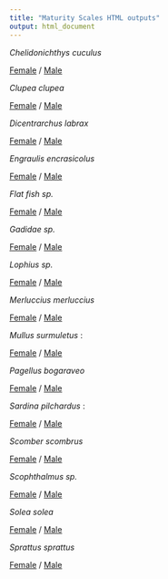 ```yaml
---
title: "Maturity Scales HTML outputs"
output: html_document
---
```



*Chelidonichthys cuculus*

[Female](.\output\Scale_Chelidonichthys cuculus_F.html) / [Male](.\output\Scale_Chelidonichthys cuculus_M.html)

*Clupea clupea*

[Female](.\output\Scale_Clupea clupea_F.html) / [Male](.\output\Scale_Clupea clupea_M.html)

*Dicentrarchus labrax*

[Female](.\output\Scale_Dicentrarchus labrax_F.html) / [Male](.\output\Scale_Dicentrarchus labrax_M.html)

*Engraulis encrasicolus*

[Female](.\output\Scale_Engraulis encrasicolus_F.html) / [Male](.\output\Scale_Engraulis encrasicolus_M.html)

*Flat fish sp.*

[Female](.\output\Scale_Flat fish sp._F.html) / [Male](.\output\Scale_Flat fish sp._M.html)

*Gadidae sp.*

[Female](.\output\Scale_Gadidae sp._F.html) / [Male](.\output\Scale_Gadidae sp._M.html)

*Lophius sp.*

[Female](.\output\Scale_Lophius sp._F.html) / [Male](.\output\Scale_Lophius sp._M.html)

*Merluccius merluccius*

[Female](.\output\Scale_Merluccius merluccius_F.html) / [Male](.\output\Scale_Merluccius merluccius_M.html)

*Mullus surmuletus* : 

[Female](.\output\Scale_Mullus surmuletus_F.html) / [Male](.\output\Scale_Mullus surmuletus_M.html)

*Pagellus bogaraveo*

[Female](.\output\Scale_Pagellus bogaraveo_F.html) / [Male](.\output\Scale_Pagellus bogaraveo_M.html)

*Sardina pilchardus* :

[Female](.\output\Scale_Sardina pilchardus_F.html) / [Male](.\output\Scale_Sardina pilchardus_M.html)

*Scomber scombrus*

[Female](.\output\Scale_Scomber scombrus_F.html) / [Male](.\output\Scale_Scomber scombrus_M.html)

*Scophthalmus sp.*

[Female](.\output\Scale_Scophthalmus sp._F.html) / [Male](.\output\Scale_Scophthalmus sp._M.html)

*Solea solea*

[Female](.\output\Scale_Solea solea_F.html) / [Male](.\output\Scale_Solea solea_M.html)

*Sprattus sprattus*

[Female](.\output\Scale_Sprattus sprattus_F.html) / [Male](.\output\Scale_Sprattus sprattus_M.html)

